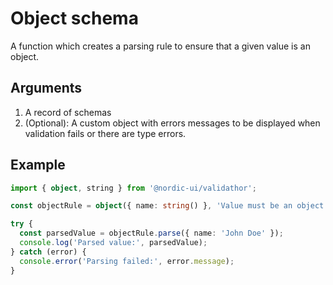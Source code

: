 # Object schema

A function which creates a parsing rule to ensure that a given value is an object.

## Arguments

1. A record of schemas
2. (Optional): A custom object with errors messages to be displayed when validation fails or there are type errors.

## Example

```ts
import { object, string } from '@nordic-ui/validathor';

const objectRule = object({ name: string() }, 'Value must be an object');

try {
  const parsedValue = objectRule.parse({ name: 'John Doe' });
  console.log('Parsed value:', parsedValue);
} catch (error) {
  console.error('Parsing failed:', error.message);
}
```